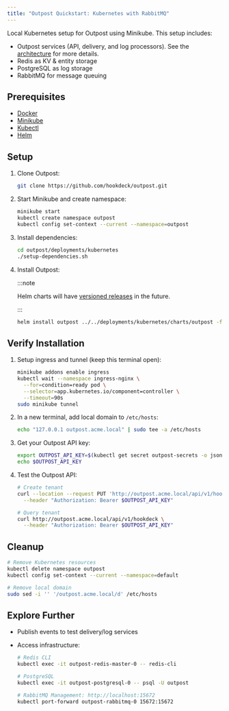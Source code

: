 ```yaml
---
title: "Outpost Quickstart: Kubernetes with RabbitMQ"
---
```


Local Kubernetes setup for Outpost using Minikube. This setup includes:

- Outpost services (API, delivery, and log processors). See the [architecture](/docs/concepts#architecture) for more details.
- Redis as KV & entity storage
- PostgreSQL as log storage
- RabbitMQ for message queuing

## Prerequisites

- [Docker](https://docs.docker.com/engine/install/)
- [Minikube](https://minikube.sigs.k8s.io/docs/start)
- [Kubectl](https://kubernetes.io/docs/tasks/tools/)
- [Helm](https://helm.sh/docs/intro/install/)

## Setup

1. Clone Outpost:

   ```sh
   git clone https://github.com/hookdeck/outpost.git
   ```

2. Start Minikube and create namespace:

   ```sh
   minikube start
   kubectl create namespace outpost
   kubectl config set-context --current --namespace=outpost
   ```

3. Install dependencies:

   ```sh
   cd outpost/deployments/kubernetes
   ./setup-dependencies.sh
   ```

4. Install Outpost:

   :::note

   Helm charts will have [versioned releases](https://github.com/hookdeck/outpost/issues/257) in the future.

   :::

   ```sh
   helm install outpost ../../deployments/kubernetes/charts/outpost -f values.yaml
   ```

## Verify Installation

1. Setup ingress and tunnel (keep this terminal open):

   ```sh
   minikube addons enable ingress
   kubectl wait --namespace ingress-nginx \
     --for=condition=ready pod \
     --selector=app.kubernetes.io/component=controller \
     --timeout=90s
   sudo minikube tunnel
   ```

2. In a new terminal, add local domain to `/etc/hosts`:

   ```sh
   echo "127.0.0.1 outpost.acme.local" | sudo tee -a /etc/hosts
   ```

3. Get your Outpost API key:

   ```sh
   export OUTPOST_API_KEY=$(kubectl get secret outpost-secrets -o jsonpath='{.data.API_KEY}' | base64 -d)
   echo $OUTPOST_API_KEY
   ```

4. Test the Outpost API:

   ```sh
   # Create tenant
   curl --location --request PUT 'http://outpost.acme.local/api/v1/hookdeck' \
     --header "Authorization: Bearer $OUTPOST_API_KEY"

   # Query tenant
   curl http://outpost.acme.local/api/v1/hookdeck \
     --header "Authorization: Bearer $OUTPOST_API_KEY"
   ```

## Cleanup

```sh
# Remove Kubernetes resources
kubectl delete namespace outpost
kubectl config set-context --current --namespace=default

# Remove local domain
sudo sed -i '' '/outpost.acme.local/d' /etc/hosts
```

## Explore Further

- Publish events to test delivery/log services
- Access infrastructure:

  ```sh
  # Redis CLI
  kubectl exec -it outpost-redis-master-0 -- redis-cli

  # PostgreSQL
  kubectl exec -it outpost-postgresql-0 -- psql -U outpost

  # RabbitMQ Management: http://localhost:15672
  kubectl port-forward outpost-rabbitmq-0 15672:15672
  ```
